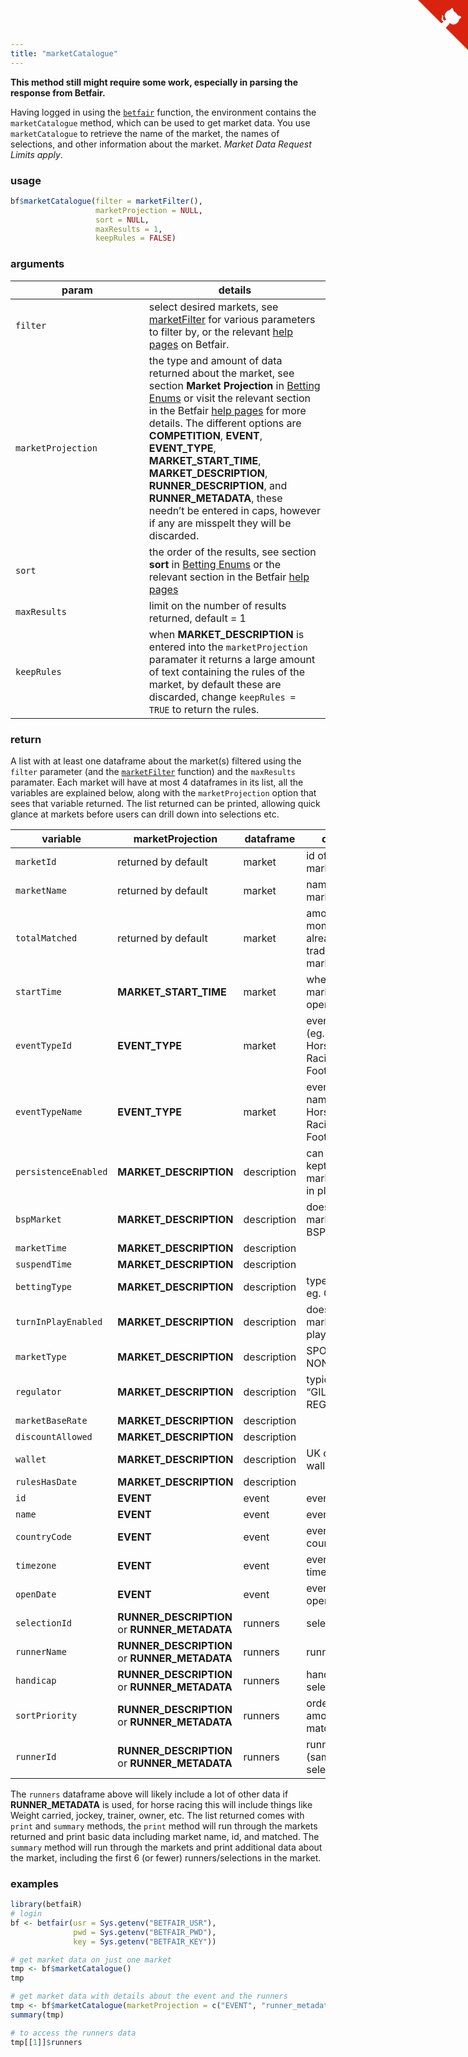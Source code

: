 ```yaml
---
title: "marketCatalogue"
---
```


**This method still might require some work, especially in parsing the response from Betfair.**

Having logged in using the [`betfair`](betfair.html) function, the environment contains the `marketCatalogue` method, which can be used to get market data.  You use `marketCatalogue` to retrieve the name of the market, the names of selections, and other information about the market.  _Market Data Request Limits apply_.

### usage

```r
bf$marketCatalogue(filter = marketFilter(),
                   marketProjection = NULL,
                   sort = NULL,
                   maxResults = 1,
                   keepRules = FALSE)
```

### arguments

param | details
------|--------
`filter` | select desired markets, see [marketFilter](marketFilter.html) for various parameters to filter by, or the relevant [help pages](https://api.developer.betfair.com/services/webapps/docs/display/1smk3cen4v3lu3yomq5qye0ni/Betting+Type+Definitions#BettingTypeDefinitions-MarketFilter) on Betfair.
`marketProjection` | the type and amount of data returned about the market, see section **Market Projection** in [Betting Enums](betting_enums.html) or visit the relevant section in the Betfair [help pages](https://api.developer.betfair.com/services/webapps/docs/display/1smk3cen4v3lu3yomq5qye0ni/Betting+Enums#BettingEnums-MarketProjection) for more details.  The different options are **COMPETITION**, **EVENT**, **EVENT_TYPE**, **MARKET_START_TIME**, **MARKET_DESCRIPTION**, **RUNNER_DESCRIPTION**, and **RUNNER_METADATA**, these needn't be entered in caps, however if any are misspelt they will be discarded.
`sort` | the order of the results, see section **sort** in [Betting Enums](betting_enums.html) or the relevant section in the Betfair [help pages](https://api.developer.betfair.com/services/webapps/docs/display/1smk3cen4v3lu3yomq5qye0ni/Betting+Enums#BettingEnums-MarketSort)
`maxResults` | limit on the number of results returned, default = 1
`keepRules` | when **MARKET_DESCRIPTION** is entered into the `marketProjection` paramater it returns a large amount of text containing the rules of the market, by default these are discarded, change `keepRules = TRUE` to return the rules.

### return

A list with at least one dataframe about the market(s) filtered using the `filter` parameter (and the [`marketFilter`](marketFilter.html) function) and the `maxResults` paramater.  Each market will have at most 4 dataframes in its list, all the variables are explained below, along with the `marketProjection` option that sees that variable returned.  The list returned can be printed, allowing quick glance at markets before users can drill down into selections etc.

variable | marketProjection | dataframe | details
---------|------------------|-----------|--------
`marketId` | returned by default | market | id of the market
`marketName` | returned by default | market | name of the market
`totalMatched` | returned by default | market | amount of money already traded in the market
`startTime` | **MARKET_START_TIME** | market | when the market opened
`eventTypeId` | **EVENT_TYPE** | market | event type id (eg. 7 = Horse Racing, 1 = Football, etc)
`eventTypeName` | **EVENT_TYPE** | market | event type name (eg. Horse Racing, Football, etc)
`persistenceEnabled` | **MARKET_DESCRIPTION** | description | can bets be kept after the market goes in play
`bspMarket` | **MARKET_DESCRIPTION** | description | does the market offer BSP
`marketTime` | **MARKET_DESCRIPTION** | description |
`suspendTime` | **MARKET_DESCRIPTION** | description |
`bettingType` | **MARKET_DESCRIPTION** | description | type of bet, eg. ODDS
`turnInPlayEnabled` | **MARKET_DESCRIPTION** | description | does the market go in play
`marketType` | **MARKET_DESCRIPTION** | description | SPORT or NONSPORT
`regulator` | **MARKET_DESCRIPTION** | description | typically "GILBRALTAR REGULATOR"
`marketBaseRate` | **MARKET_DESCRIPTION** | description |
`discountAllowed` | **MARKET_DESCRIPTION** | description |
`wallet` | **MARKET_DESCRIPTION** | description | UK or Aus wallet
`rulesHasDate` | **MARKET_DESCRIPTION** | description |
`id` | **EVENT** | event | event id
`name` | **EVENT** | event | event name
`countryCode` | **EVENT** | event | event country code
`timezone` | **EVENT** | event | event timezone
`openDate` | **EVENT** | event | event opened
`selectionId` | **RUNNER_DESCRIPTION** or **RUNNER_METADATA** | runners | selection id
`runnerName` |  **RUNNER_DESCRIPTION** or **RUNNER_METADATA** | runners | runner name
`handicap` |  **RUNNER_DESCRIPTION** or **RUNNER_METADATA** | runners | handicap of selection
`sortPriority` |  **RUNNER_DESCRIPTION** or **RUNNER_METADATA** | runners | ordered by amount matched
`runnerId` |  **RUNNER_DESCRIPTION** or **RUNNER_METADATA** | runners | runner id (same as selection id)

The `runners` dataframe above will likely include a lot of other data if **RUNNER_METADATA** is used, for horse racing this will include things like Weight carried, jockey, trainer, owner, etc.  The list returned comes with `print` and `summary` methods, the `print` method will run through the markets returned and print basic data including market name, id, and matched.  The `summary` method will run through the markets and print additional data about the market, including the first 6 (or fewer) runners/selections in the market.

### examples

```r
library(betfaiR)
# login
bf <- betfair(usr = Sys.getenv("BETFAIR_USR"),
              pwd = Sys.getenv("BETFAIR_PWD"),
              key = Sys.getenv("BETFAIR_KEY"))

# get market data on just one market
tmp <- bf$marketCatalogue()
tmp

# get market data with details about the event and the runners
tmp <- bf$marketCatalogue(marketProjection = c("EVENT", "runner_metadata"))
summary(tmp)

# to access the runners data
tmp[[1]]$runners
```

<a href="https://github.com/durtal/betfaiR" class="github-corner"><svg width="80" height="80" viewBox="0 0 250 250" style="fill:#d9230f; color:#fcfcfc; position: absolute; top: 0; border: 0; right: 0;"><path d="M0,0 L115,115 L130,115 L142,142 L250,250 L250,0 Z"></path><path d="M128.3,109.0 C113.8,99.7 119.0,89.6 119.0,89.6 C122.0,82.7 120.5,78.6 120.5,78.6 C119.2,72.0 123.4,76.3 123.4,76.3 C127.3,80.9 125.5,87.3 125.5,87.3 C122.9,97.6 130.6,101.9 134.4,103.2" fill="currentColor" style="transform-origin: 130px 106px;" class="octo-arm"></path><path d="M115.0,115.0 C114.9,115.1 118.7,116.5 119.8,115.4 L133.7,101.6 C136.9,99.2 139.9,98.4 142.2,98.6 C133.8,88.0 127.5,74.4 143.8,58.0 C148.5,53.4 154.0,51.2 159.7,51.0 C160.3,49.4 163.2,43.6 171.4,40.1 C171.4,40.1 176.1,42.5 178.8,56.2 C183.1,58.6 187.2,61.8 190.9,65.4 C194.5,69.0 197.7,73.2 200.1,77.6 C213.8,80.2 216.3,84.9 216.3,84.9 C212.7,93.1 206.9,96.0 205.4,96.6 C205.1,102.4 203.0,107.8 198.3,112.5 C181.9,128.9 168.3,122.5 157.7,114.1 C157.9,116.9 156.7,120.9 152.7,124.9 L141.0,136.5 C139.8,137.7 141.6,141.9 141.8,141.8 Z" fill="currentColor" class="octo-body"></path></svg></a><style>.github-corner:hover .octo-arm{animation:octocat-wave 560ms ease-in-out}@keyframes octocat-wave{0%,100%{transform:rotate(0)}20%,60%{transform:rotate(-25deg)}40%,80%{transform:rotate(10deg)}}@media (max-width:500px){.github-corner:hover .octo-arm{animation:none}.github-corner .octo-arm{animation:octocat-wave 560ms ease-in-out}}</style>
